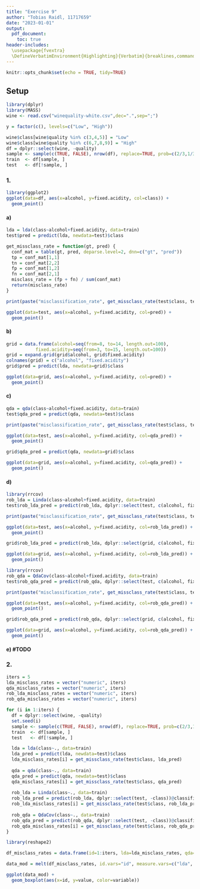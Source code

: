 ```yaml
---
title: "Exercise 9"
author: "Tobias Raidl, 11717659"
date: "2023-01-01"
output:
  pdf_document:
    toc: true
header-includes:
  \usepackage{fvextra}
  \DefineVerbatimEnvironment{Highlighting}{Verbatim}{breaklines,commandchars=\\\{\}}
---
```


```r
knitr::opts_chunk$set(echo = TRUE, tidy=TRUE)
```

## Setup
```r
library(dplyr)
library(MASS)
wine <- read.csv("winequality-white.csv",dec=".",sep=";")

y = factor(c(), levels=c("Low", "High"))

wine$class[wine$quality %in% c(3,4,5)] = "Low"
wine$class[wine$quality %in% c(6,7,8,9)] = "High"
df = dplyr::select(wine, -quality)
sample <- sample(c(TRUE, FALSE), nrow(df), replace=TRUE, prob=c(2/3,1/3))
train  <- df[sample, ]
test   <- df[!sample, ]
```

### 1.
```r
library(ggplot2)
ggplot(data=df, aes(x=alcohol, y=fixed.acidity, col=class)) +
  geom_point()
```

#### a)
```r
lda = lda(class~alcohol+fixed.acidity, data=train)
test$pred = predict(lda, newdata=test)$class

get_missclass_rate = function(gt, pred) {
  conf_mat = table(gt, pred, deparse.level=2, dnn=c("gt", "pred"))
  tp = conf_mat[1,1]
  tn = conf_mat[2,2]
  fp = conf_mat[1,2]
  fn = conf_mat[2,1]
  misclass_rate = (fp + fn) / sum(conf_mat)
  return(misclass_rate)
}

print(paste("misclassification_rate", get_missclass_rate(test$class, test$pred)))

ggplot(data=test, aes(x=alcohol, y=fixed.acidity, col=pred)) +
  geom_point()
```

#### b)
```r
grid = data.frame(alcohol=seq(from=8, to=14, length.out=100), 
           fixed.acidity=seq(from=3, to=15, length.out=100))
grid = expand.grid(grid$alcohol, grid$fixed.acidity)
colnames(grid) = c("alcohol", "fixed.acidity")
grid$pred = predict(lda, newdata=grid)$class

ggplot(data=grid, aes(x=alcohol, y=fixed.acidity, col=pred)) +
  geom_point()
```

#### c)
```r
qda = qda(class~alcohol+fixed.acidity, data=train)
test$qda_pred = predict(qda, newdata=test)$class

print(paste("misclassification_rate", get_missclass_rate(test$class, test$qda_pred)))

ggplot(data=test, aes(x=alcohol, y=fixed.acidity, col=qda_pred)) +
  geom_point()

grid$qda_pred = predict(qda, newdata=grid)$class

ggplot(data=grid, aes(x=alcohol, y=fixed.acidity, col=qda_pred)) +
  geom_point()
```

#### d)
```r
library(rrcov)
rob_lda = Linda(class~alcohol+fixed.acidity, data=train)
test$rob_lda_pred = predict(rob_lda, dplyr::select(test, c(alcohol, fixed.acidity)))@classification

print(paste("misclassification_rate", get_missclass_rate(test$class, test$rob_lda_pred)))

ggplot(data=test, aes(x=alcohol, y=fixed.acidity, col=rob_lda_pred)) +
  geom_point()

grid$rob_lda_pred = predict(rob_lda, dplyr::select(grid, c(alcohol, fixed.acidity)))@classification

ggplot(data=grid, aes(x=alcohol, y=fixed.acidity, col=rob_lda_pred)) +
  geom_point()
```

```r
library(rrcov)
rob_qda = QdaCov(class~alcohol+fixed.acidity, data=train)
test$rob_qda_pred = predict(rob_qda, dplyr::select(test, c(alcohol, fixed.acidity)))@classification

print(paste("misclassification_rate", get_missclass_rate(test$class, test$rob_qda_pred)))

ggplot(data=test, aes(x=alcohol, y=fixed.acidity, col=rob_qda_pred)) +
  geom_point()

grid$rob_qda_pred = predict(rob_qda, dplyr::select(grid, c(alcohol, fixed.acidity)))@classification

ggplot(data=grid, aes(x=alcohol, y=fixed.acidity, col=rob_qda_pred)) +
  geom_point()
```

#### e) #TODO

### 2.
```r
iters = 5
lda_misclass_rates = vector("numeric", iters)
qda_misclass_rates = vector("numeric", iters)
rob_lda_misclass_rates = vector("numeric", iters)
rob_qda_misclass_rates = vector("numeric", iters)

for (i in 1:iters) {
  df = dplyr::select(wine, -quality)
  set.seed(i)
  sample <- sample(c(TRUE, FALSE), nrow(df), replace=TRUE, prob=c(2/3,1/3))
  train  <- df[sample, ]
  test   <- df[!sample, ]

  lda = lda(class~., data=train)
  lda_pred = predict(lda, newdata=test)$class
  lda_misclass_rates[i] = get_missclass_rate(test$class, lda_pred)
  
  qda = qda(class~., data=train)
  qda_pred = predict(qda, newdata=test)$class
  qda_misclass_rates[i] = get_missclass_rate(test$class, qda_pred)
  
  rob_lda = Linda(class~., data=train)
  rob_lda_pred = predict(rob_lda, dplyr::select(test, -class))@classification
  rob_lda_misclass_rates[i] = get_missclass_rate(test$class, rob_lda_pred)
  
  rob_qda = QdaCov(class~., data=train)
  rob_qda_pred = predict(rob_qda, dplyr::select(test, -class))@classification
  rob_qda_misclass_rates[i] = get_missclass_rate(test$class, rob_qda_pred)
}

library(reshape2)

df_misclass_rates = data.frame(id=1:iters, lda=lda_misclass_rates, qda=qda_misclass_rates, rob_lda=rob_lda_misclass_rates, rob_qda=rob_qda_misclass_rates)

data_mod = melt(df_misclass_rates, id.vars="id", measure.vars=c("lda", "qda", "rob_lda", "rob_qda"))

ggplot(data_mod) + 
  geom_boxplot(aes(x=id, y=value, color=variable))
```

